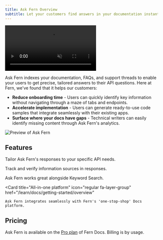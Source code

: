 ```yaml
---
title: Ask Fern Overview
subtitle: Let your customers find answers in your documentation instantly. 
---
```


<Frame>
  <video 
    style={{ aspectRatio: '16 / 9', width: '100%' }}
    autoPlay
    muted
    loop
  >
    <source src="https://fern-docs.s3.us-east-2.amazonaws.com/ask-fern.mp4" type="video/mp4" />
  </video>
</Frame>

Ask Fern indexes your documentation, FAQs, and support threads to enable your users to get precise, tailored answers to their API questions. Here at Fern, we've found that it helps our customers:

- **Reduce onboarding time** - Users can quickly identify key information without navigating through a maze of tabs and endpoints.
- **Accelerate implementation** - Users can generate ready-to-use code samples that integrate seamlessly with their existing apps. 
- **Surface where your docs have gaps** - Technical writers can easily identify missing content through Ask Fern's analytics.

<Frame>
<img src="../assets/ask-fern-modal.png" alt="Preview of Ask Fern" />
</Frame>

## Features 

<CardGroup cols={2}>
  <Card 
    title="Custom prompting"
    icon="regular book-open"
    href="/learn/ask-fern/custom-prompting"
  >
    Tailor Ask Fern's responses to your specific API needs.
  </Card>

  <Card 
    title="Citations" 
    icon="regular quote-right"
    href="/learn/ask-fern/citations" 
    >
    Track and verify information sources in responses.
  </Card>

  <Card 
    title="Integration with Algolia" 
    icon="regular plug"
    href="/learn/docs/building-and-customizing-your-docs/search" 
    >
    Ask Fern works great alongside Keyword Search.
  </Card>

  <Card 
    title="All-in-one platform" 
    icon="regular fa-layer-group"
    href="/learn/docs/getting-started/overview"
  >
    Ask Fern integrates seamlessly with Fern's 'one-stop-shop' Docs platform. 
  </Card>

</CardGroup>

## Pricing

Ask Fern is available on the [Pro plan](https://buildwithfern.com/pricing#Docs) of Fern Docs. Billing is by usage.
